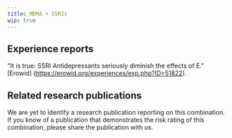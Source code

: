 ---
title: MDMA + SSRIs
wip: true
---

## Experience reports

"It is true: SSRI Antidepressants seriously diminish the effects of E." [Erowid] (https://erowid.org/experiences/exp.php?ID=51822).


## Related research publications

We are yet to identify a research publication reporting on this combination. If you know of a publication that demonstrates the risk rating of this combination, please share the publication with us.



